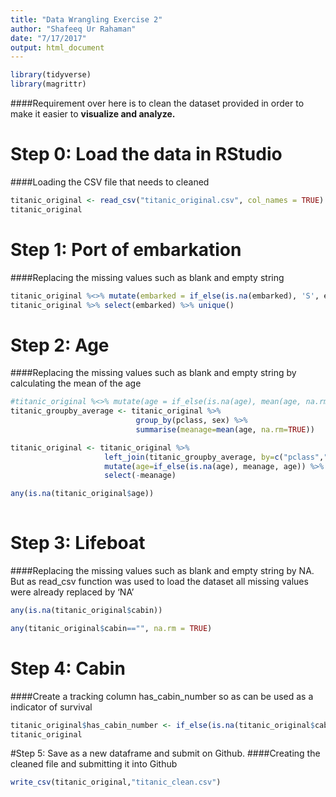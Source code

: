 ```yaml
---
title: "Data Wrangling Exercise 2"
author: "Shafeeq Ur Rahaman"
date: "7/17/2017"
output: html_document
---
```

```r
library(tidyverse)
library(magrittr)
```
####Requirement over here is to clean the dataset provided in order to make it easier to **visualize and analyze.**

# Step 0: Load the data in RStudio
####Loading the CSV file that needs to cleaned
```r
titanic_original <- read_csv("titanic_original.csv", col_names = TRUE)
titanic_original
```
# Step 1: Port of embarkation
####Replacing the missing values such as blank and empty string 
```r
titanic_original %<>% mutate(embarked = if_else(is.na(embarked), 'S', embarked))
titanic_original %>% select(embarked) %>% unique()
```
# Step 2: Age
####Replacing the missing values such as blank and empty string by calculating the mean of the age
```r
#titanic_original %<>% mutate(age = if_else(is.na(age), mean(age, na.rm = TRUE), age))
titanic_groupby_average <- titanic_original %>% 
                            group_by(pclass, sex) %>% 
                            summarise(meanage=mean(age, na.rm=TRUE))

titanic_original <- titanic_original %>% 
                     left_join(titanic_groupby_average, by=c("pclass","sex")) %>%
                     mutate(age=if_else(is.na(age), meanage, age)) %>% 
                     select(-meanage)

any(is.na(titanic_original$age))
  
```
# Step 3: Lifeboat
####Replacing the missing values such as blank and empty string by NA. But as read_csv function was used to load the dataset all missing values were already replaced by 'NA'
```r
any(is.na(titanic_original$cabin))

any(titanic_original$cabin=="", na.rm = TRUE)
```
# Step 4: Cabin
####Create a tracking column has_cabin_number so as can be used as a indicator of survival
```r
titanic_original$has_cabin_number <- if_else(is.na(titanic_original$cabin), 0, 1)
titanic_original
```
#Step 5: Save as a new dataframe and submit on Github.
####Creating the cleaned file and submitting it into Github
```r
write_csv(titanic_original,"titanic_clean.csv")
```




